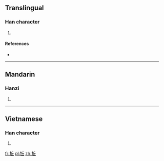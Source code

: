 ==Translingual==

===Han character===
{{Han char|rn=64|rad=手|as=05|sn=8|four=|canj=手人一 (QOM)|ids=⿰[[扌]][[丘]]}}

# {{defn|Han|sort=手05}}

====References====
* {{Han ref|kx=0427.161|dkj=11982|hdz=31854.010|uh=62DE|ud=25310}}

----

==Mandarin==

===Hanzi===
{{cmn-hanzi|pin=[[dǐ]] ([[di3]])|wg=ti<sup>3</sup>}}

# {{defn|lang=cmn|sort=手05}}

----

==Vietnamese==

===Han character===
{{vi-readings|rs=手05| hanviet = [[khêu]], [[khua]]}}

# {{defn|lang=vi|sort=手05}}

[[fr:拞]]
[[pl:拞]]
[[zh:拞]]